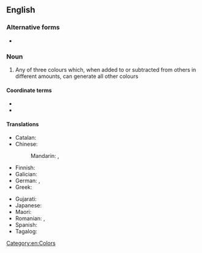 {{see|primary color}}
==English==
{{wikipedia|primary color}}

===Alternative forms===
* {{alt|en|primary color||U.S. spelling}}

===Noun===
{{en-noun}}

# Any of three colours which, when added to or subtracted from others in different amounts, can generate all other colours
#: {{ux|en|Red, blue and green are additive '''primary colours'''.}}
#: {{ux|en|Magenta, yellow and cyan are subtractive '''primary colours'''.}}

====Coordinate terms====
* {{l|en|secondary colour}}
* {{l|en|tertiary colour}}

====Translations====
{{trans-top|any of three colours which can generate all other colours}}
* Catalan: {{t|ca|color primari|m}}
* Chinese:
*: Mandarin: {{t+|cmn|原色|tr=yuánsè|sc=Hani}}, {{t|cmn|基色|tr=jīsè}}
* Finnish: {{t+|fi|pääväri}}
* Galician: {{t|gl|cor primaria|f}}
* German: {{t+|de|Grundfarbe|f}}, {{t|de|Primärfarbe|f}}
* Greek: {{t|el|βασικό χρώμα|n|sc=Grek}}
{{trans-mid}}
* Gujarati: {{t|gu|મૂળ રંગ}}
* Japanese: {{t+|ja|原色|tr=げんしょく, genshoku}}
* Maori: {{t|mi|tae mātāmua}}
* Romanian: {{t|ro|culoare primară|f}}, {{t+|ro|culoare fundamentală|f}}
* Spanish: {{t|es|color primario|m}}
* Tagalog: {{t|tl|pangunahing kulay}}
{{trans-bottom}}

[[Category:en:Colors]]